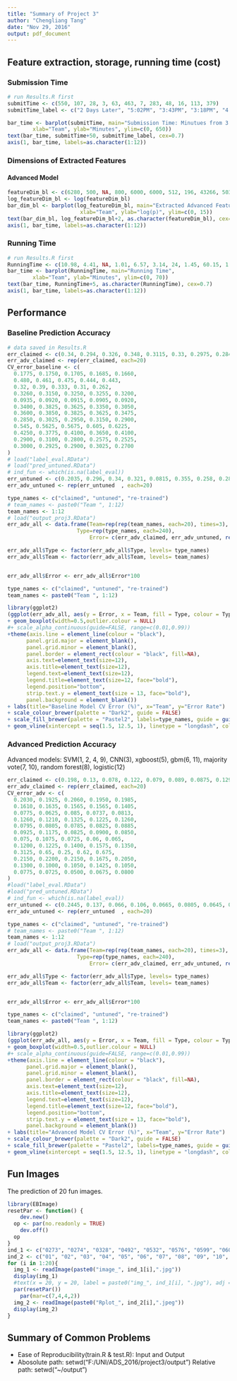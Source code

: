 ---
title: "Summary of Project 3"
author: "Chengliang Tang"
date: "Nov 29, 2016"
output: pdf_document
---

## Feature extraction, storage, running time (cost)

### Submission Time
```{r, echo=FALSE}
# run Results.R first
submitTime <- c(550, 107, 28, 3, 63, 463, 7, 283, 48, 16, 113, 379)
submitTime_label <- c("2 Days Later", "5:02PM", "3:43PM", "3:18PM", "4:18PM", "10:58PM", "3:22PM", "7:58PM", "4:03PM", "3:31PM", "5:08PM", "9:34PM")

bar_time <- barplot(submitTime, main="Submission Time: Minutues from 3:15PM",
        xlab="Team", ylab="Minutes", ylim=c(0, 650))
text(bar_time, submitTime+50, submitTime_label, cex=0.7)
axis(1, bar_time, labels=as.character(1:12))
```

### Dimensions of Extracted Features
#### Advanced Model
```{r, echo=FALSE}
featureDim_bl <- c(6280, 500, NA, 800, 6000, 6000, 512, 196, 43266, 5033, 2141, 1200)
log_featureDim_bl <- log(featureDim_bl)
bar_dim_bl <- barplot(log_featureDim_bl, main="Extracted Advanced Feature Dimensions",
                       xlab="Team", ylab="log(p)", ylim=c(0, 15))
text(bar_dim_bl, log_featureDim_bl+2, as.character(featureDim_bl), cex=0.8)
axis(1, bar_time, labels=as.character(1:12))
```

### Running Time
```{r, echo=FALSE}
# run Results.R first
RunningTime <- c(10.98, 4.41, NA, 1.01, 6.57, 3.14, 24, 1.45, 60.15, 1.86, 5, 0.01)
bar_time <- barplot(RunningTime, main="Running Time",
        xlab="Team", ylab="Minutes", ylim=c(0, 70))
text(bar_time, RunningTime+5, as.character(RunningTime), cex=0.7)
axis(1, bar_time, labels=as.character(1:12))
```

## Performance
### Baseline Prediction Accuracy

```{r, echo=FALSE}
# data saved in Results.R
err_claimed <- c(0.34, 0.294, 0.326, 0.348, 0.3115, 0.33, 0.2975, 0.284, 0.29, 0.25, 0.28, 0.287)
err_adv_claimed <- rep(err_claimed, each=20)
CV_error_baseline <- c(
  0.1775, 0.1750, 0.1705, 0.1685, 0.1660,
  0.480, 0.461, 0.475, 0.444, 0.443,
  0.32, 0.39, 0.333, 0.31, 0.262,
  0.3260, 0.3150, 0.3250, 0.3255, 0.3200,
  0.0935, 0.0920, 0.0915, 0.0905, 0.0920,
  0.3400, 0.3825, 0.3625, 0.3350, 0.3050,
  0.3600, 0.3850, 0.3825, 0.3625, 0.3475,
  0.2850, 0.3025, 0.2950, 0.3150, 0.2900,
  0.545, 0.5625, 0.5675, 0.605, 0.6225,
  0.4250, 0.3775, 0.4100, 0.3650, 0.4100,
  0.2900, 0.3100, 0.2800, 0.2575, 0.2525,
  0.3000, 0.2925, 0.2900, 0.3025, 0.2700
)
# load("label_eval.RData")
# load("pred_untuned.RData")
# ind_fun <- which(is.na(label_eval))
err_untuned <- c(0.2035, 0.296, 0.34, 0.321, 0.0815, 0.355, 0.258, 0.281, 0.5435, 0.2425, 0.266, 0.2385)
err_adv_untuned <- rep(err_untuned  , each=20)

type_names <- c("claimed", "untuned", "re-trained")
# team_names <- paste0("Team ", 1:12)
team_names <- 1:12
# load("output_proj3.RData")
err_adv_all <- data.frame(Team=rep(rep(team_names, each=20), times=3), 
  					  Type=rep(type_names, each=240),
						  Error= c(err_adv_claimed, err_adv_untuned, rep(CV_error_baseline, each = 4))) #as.vector(t(output$err_adv_retrained))))

err_adv_all$Type <- factor(err_adv_all$Type, levels= type_names)
err_adv_all$Team <- factor(err_adv_all$Team, levels= team_names)


err_adv_all$Error <- err_adv_all$Error*100

type_names <- c("claimed", "untuned", "re-trained")
team_names <- paste0("Team ", 1:12)

library(ggplot2)
(ggplot(err_adv_all, aes(y = Error, x = Team, fill = Type, colour = Type)) 
+ geom_boxplot(width=0.5,outlier.colour = NULL)
#+ scale_alpha_continuous(guide=FALSE, range=c(0.01,0.99))
+theme(axis.line = element_line(colour = "black"),
      panel.grid.major = element_blank(),
      panel.grid.minor = element_blank(),
      panel.border = element_rect(colour = "black", fill=NA),
      axis.text=element_text(size=12),
      axis.title=element_text(size=12),
      legend.text=element_text(size=12),
      legend.title=element_text(size=12, face="bold"),
      legend.position="bottom",
      strip.text.y = element_text(size = 13, face="bold"),
      panel.background = element_blank())
+ labs(title="Baseline Model CV Error (%)", x="Team", y="Error Rate")
+ scale_colour_brewer(palette = "Dark2", guide = FALSE)
+ scale_fill_brewer(palette = "Pastel2", labels=type_names, guide = guide_legend(title = "Type"))
+ geom_vline(xintercept = seq(1.5, 12.5, 1), linetype = "longdash", colour="lightgrey")) 

```

### Advanced Prediction Accuracy
Advanced models: SVM(1, 2, 4, 9), CNN(3), xgboost(5), gbm(6, 11), majority vote(7, 10), random forest(8), logistic(12)

```{r, echo=FALSE}
err_claimed <- c(0.198, 0.13, 0.078, 0.122, 0.079, 0.089, 0.0875, 0.1295, 0.0907, 0.18, 0.20, 0.15)
err_adv_claimed <- rep(err_claimed, each=20)
CV_error_adv <- c(
  0.2030, 0.1925, 0.2060, 0.1950, 0.1985,
  0.1610, 0.1635, 0.1565, 0.1565, 0.1405,
  0.0775, 0.0625, 0.085, 0.0737, 0.0813,
  0.1260, 0.1210, 0.1325, 0.1225, 0.1260,
  0.0795, 0.0805, 0.0785, 0.0825, 0.0885,
  0.0925, 0.1175, 0.0825, 0.0900, 0.0850,
  0.075, 0.1075, 0.0725, 0.06, 0.065,
  0.1200, 0.1225, 0.1400, 0.1575, 0.1350,
  0.3125, 0.65, 0.25, 0.62, 0.675,
  0.2150, 0.2200, 0.2150, 0.1675, 0.2050,
  0.1300, 0.1000, 0.1050, 0.1425, 0.1050,
  0.0775, 0.0725, 0.0500, 0.0675, 0.0800
)
#load("label_eval.RData")
#load("pred_untuned.RData")
# ind_fun <- which(is.na(label_eval))
err_untuned <- c(0.2445, 0.137, 0.066, 0.106, 0.0665, 0.0805, 0.0645, 0.1365, 0.202, 0.1695, 0.136, 0.066)
err_adv_untuned <- rep(err_untuned  , each=20)

type_names <- c("claimed", "untuned", "re-trained")
# team_names <- paste0("Team ", 1:12)
team_names <- 1:12
# load("output_proj3.RData")
err_adv_all <- data.frame(Team=rep(rep(team_names, each=20), times=3), 
  					  Type=rep(type_names, each=240),
						  Error= c(err_adv_claimed, err_adv_untuned, rep(CV_error_adv, each = 4))) #as.vector(t(output$err_adv_retrained))))

err_adv_all$Type <- factor(err_adv_all$Type, levels= type_names)
err_adv_all$Team <- factor(err_adv_all$Team, levels= team_names)


err_adv_all$Error <- err_adv_all$Error*100

type_names <- c("claimed", "untuned", "re-trained")
team_names <- paste0("Team ", 1:12)

library(ggplot2)
(ggplot(err_adv_all, aes(y = Error, x = Team, fill = Type, colour = Type)) 
+ geom_boxplot(width=0.5,outlier.colour = NULL)
#+ scale_alpha_continuous(guide=FALSE, range=c(0.01,0.99))
+theme(axis.line = element_line(colour = "black"),
      panel.grid.major = element_blank(),
      panel.grid.minor = element_blank(),
      panel.border = element_rect(colour = "black", fill=NA),
      axis.text=element_text(size=12),
      axis.title=element_text(size=12),
      legend.text=element_text(size=12),
      legend.title=element_text(size=12, face="bold"),
      legend.position="bottom",
      strip.text.y = element_text(size = 13, face="bold"),
      panel.background = element_blank())
+ labs(title="Advanced Model CV Error (%)", x="Team", y="Error Rate")
+ scale_colour_brewer(palette = "Dark2", guide = FALSE)
+ scale_fill_brewer(palette = "Pastel2", labels=type_names, guide = guide_legend(title = "Type"))
+ geom_vline(xintercept = seq(1.5, 12.5, 1), linetype = "longdash", colour="lightgrey")) 

```



## Fun Images

The prediction of 20 fun images. 

```{r, echo=FALSE}
library(EBImage)
resetPar <- function() {
	dev.new()
  op <- par(no.readonly = TRUE)
	dev.off()
  op
}
ind_1 <- c("0273", "0274", "0328", "0492", "0532", "0576", "0599", "0609", "0834", "0839", "0862", "0974", "1089", "1093", "1268", "1387", "1389", "1517", "1757", "1803")
ind_2 <- c("01", "02", "03", "04", "05", "06", "07", "08", "09", "10", "11", "12", "13", "14","15", "16", "17", "18", "19", "20")
for (i in 1:20){
  img_1 <- readImage(paste0("image_", ind_1[i],".jpg")) 
  display(img_1)
  #text(x = 20, y = 20, label = paste0("img_", ind_1[i], ".jpg"), adj = c(0,1), col = "red", cex = 2)
  par(resetPar())
	par(mar=c(7,4,4,2))
  img_2 <- readImage(paste0("Rplot_", ind_2[i],".jpeg")) 
  display(img_2)
}

```

## Summary of Common Problems
* Ease of Reproducibility(train.R & test.R): Input and Output
* Abosolute path: setwd("F:/UNI/ADS_2016/project3/output")
  Relative path: setwd("~/output")
  
  
  
  
  
  
  
  
  
  
  
  
  
  
 

